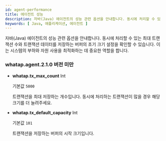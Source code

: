 ```yaml
---
id: agent-performance
title: 에이전트 성능
description: 자바(Java) 에이전트의 성능 관련 옵션을 안내합니다. 동시에 처리할 수 있는 최대 트랜잭션 수와 트랜잭션 데이터를 저장하는 버퍼의 초기 크기 설정을 확인할 수 있습니다. 이는 시스템의 부하와 자원 사용을 최적화하는 데 중요한 역할을 합니다.
keywords: [ Java, 애플리케이션, 에이전트 ]
---
```


자바(Java) 에이전트의 성능 관련 옵션을 안내합니다. 동시에 처리할 수 있는 최대 트랜잭션 수와 트랜잭션 데이터를 저장하는 버퍼의 초기 크기 설정을 확인할 수 있습니다. 이는 시스템의 부하와 자원 사용을 최적화하는 데 중요한 역할을 합니다.

### whatap.agent.2.1.0 버전 미만

* **whatap.tx_max_count** <span class='type'>Int</span>

  기본값 `5000`

  트랜잭션을 최대 저장하는 개수입니다. 동시에 처리하는 트랜잭션이 많을 경우 해당 크기를 더 늘려주세요.

* **whatap.tx_default_capacity** <span class='type'>Int</span>

  기본값 `101`

  트랜잭션을 저장하는 버퍼의 시작 크기입니다.